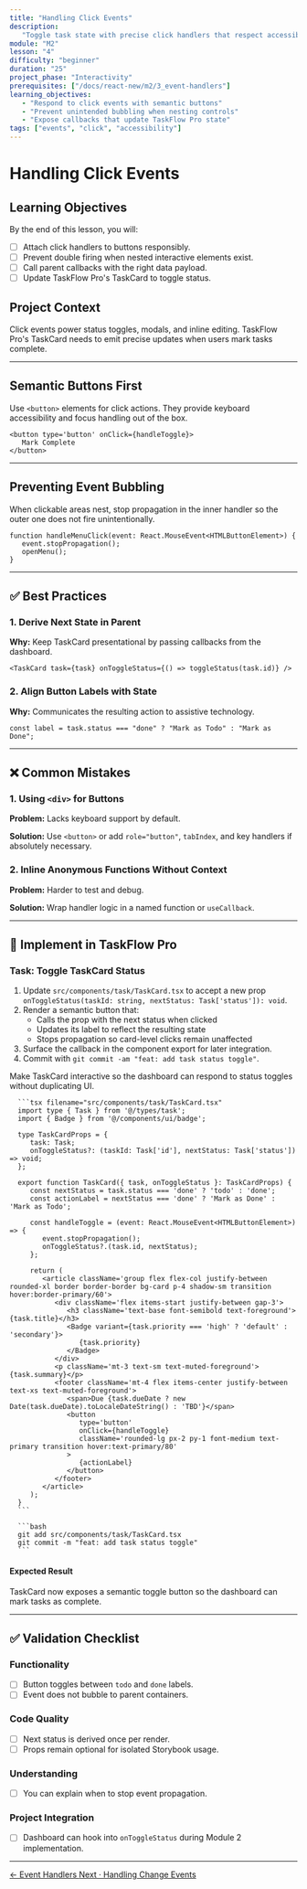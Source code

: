 ```yaml
---
title: "Handling Click Events"
description:
   "Toggle task state with precise click handlers that respect accessibility."
module: "M2"
lesson: "4"
difficulty: "beginner"
duration: "25"
project_phase: "Interactivity"
prerequisites: ["/docs/react-new/m2/3_event-handlers"]
learning_objectives:
   - "Respond to click events with semantic buttons"
   - "Prevent unintended bubbling when nesting controls"
   - "Expose callbacks that update TaskFlow Pro state"
tags: ["events", "click", "accessibility"]
---
```



# Handling Click Events

## Learning Objectives

By the end of this lesson, you will:

-  [ ] Attach click handlers to buttons responsibly.
-  [ ] Prevent double firing when nested interactive elements exist.
-  [ ] Call parent callbacks with the right data payload.
-  [ ] Update TaskFlow Pro's TaskCard to toggle status.

## Project Context

Click events power status toggles, modals, and inline editing. TaskFlow Pro's
TaskCard needs to emit precise updates when users mark tasks complete.

---

## Semantic Buttons First

Use `<button>` elements for click actions. They provide keyboard accessibility
and focus handling out of the box.

```tsx
<button type='button' onClick={handleToggle}>
   Mark Complete
</button>
```

---

## Preventing Event Bubbling

When clickable areas nest, stop propagation in the inner handler so the outer
one does not fire unintentionally.

```tsx
function handleMenuClick(event: React.MouseEvent<HTMLButtonElement>) {
   event.stopPropagation();
   openMenu();
}
```

---

## ✅ Best Practices

### 1. Derive Next State in Parent

**Why:** Keep TaskCard presentational by passing callbacks from the dashboard.

```tsx
<TaskCard task={task} onToggleStatus={() => toggleStatus(task.id)} />
```

### 2. Align Button Labels with State

**Why:** Communicates the resulting action to assistive technology.

```tsx
const label = task.status === "done" ? "Mark as Todo" : "Mark as Done";
```

---

## ❌ Common Mistakes

### 1. Using `<div>` for Buttons

**Problem:** Lacks keyboard support by default.

**Solution:** Use `<button>` or add `role="button"`, `tabIndex`, and key
handlers if absolutely necessary.

### 2. Inline Anonymous Functions Without Context

**Problem:** Harder to test and debug.

**Solution:** Wrap handler logic in a named function or `useCallback`.

---

## 🔨 Implement in TaskFlow Pro

### Task: Toggle TaskCard Status

1. Update `src/components/task/TaskCard.tsx` to accept a new prop
   `onToggleStatus(taskId: string, nextStatus: Task['status']): void`.
2. Render a semantic button that:
   -  Calls the prop with the next status when clicked
   -  Updates its label to reflect the resulting state
   -  Stops propagation so card-level clicks remain unaffected
3. Surface the callback in the component export for later integration.
4. Commit with `git commit -am "feat: add task status toggle"`.

<Accordions type='single' className='mt-4'>
   <Accordion title='Solution Walkthrough'>
      <p>
         Make TaskCard interactive so the dashboard can respond to status toggles without
         duplicating UI.
      </p>

      ```tsx filename="src/components/task/TaskCard.tsx"
      import type { Task } from '@/types/task';
      import { Badge } from '@/components/ui/badge';

      type TaskCardProps = {
         task: Task;
         onToggleStatus?: (taskId: Task['id'], nextStatus: Task['status']) => void;
      };

      export function TaskCard({ task, onToggleStatus }: TaskCardProps) {
         const nextStatus = task.status === 'done' ? 'todo' : 'done';
         const actionLabel = nextStatus === 'done' ? 'Mark as Done' : 'Mark as Todo';

         const handleToggle = (event: React.MouseEvent<HTMLButtonElement>) => {
            event.stopPropagation();
            onToggleStatus?.(task.id, nextStatus);
         };

         return (
            <article className='group flex flex-col justify-between rounded-xl border border-border bg-card p-4 shadow-sm transition hover:border-primary/60'>
               <div className='flex items-start justify-between gap-3'>
                  <h3 className='text-base font-semibold text-foreground'>{task.title}</h3>
                  <Badge variant={task.priority === 'high' ? 'default' : 'secondary'}>
                     {task.priority}
                  </Badge>
               </div>
               <p className='mt-3 text-sm text-muted-foreground'>{task.summary}</p>
               <footer className='mt-4 flex items-center justify-between text-xs text-muted-foreground'>
                  <span>Due {task.dueDate ? new Date(task.dueDate).toLocaleDateString() : 'TBD'}</span>
                  <button
                     type='button'
                     onClick={handleToggle}
                     className='rounded-lg px-2 py-1 font-medium text-primary transition hover:text-primary/80'
                  >
                     {actionLabel}
                  </button>
               </footer>
            </article>
         );
      }
      ```

      ```bash
      git add src/components/task/TaskCard.tsx
      git commit -m "feat: add task status toggle"
      ```

   </Accordion>
</Accordions>

#### Expected Result

TaskCard now exposes a semantic toggle button so the dashboard can mark tasks as
complete.

---

## ✅ Validation Checklist

### Functionality

-  [ ] Button toggles between `todo` and `done` labels.
-  [ ] Event does not bubble to parent containers.

### Code Quality

-  [ ] Next status is derived once per render.
-  [ ] Props remain optional for isolated Storybook usage.

### Understanding

-  [ ] You can explain when to stop event propagation.

### Project Integration

-  [ ] Dashboard can hook into `onToggleStatus` during Module 2 implementation.

---

<div className='mt-8 flex justify-between'>
   <a
      href='/docs/react-new/m2/3_event-handlers'
      className='text-sm font-medium text-muted-foreground hover:text-foreground'
   >
      ← Event Handlers
   </a>
   <a
      href='/docs/react-new/m2/5_handling-change-events'
      className='text-sm font-medium text-primary hover:text-primary/80'
   >
      Next · Handling Change Events
   </a>
</div>
